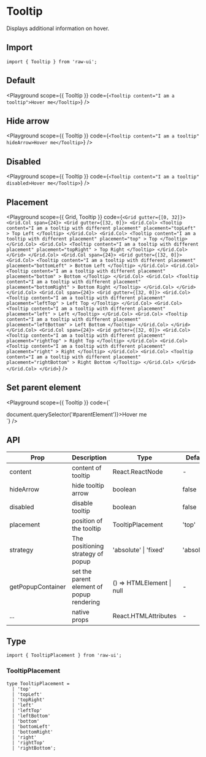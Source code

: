 
# Tooltip

Displays additional information on hover.

## Import

```tsx
import { Tooltip } from 'raw-ui';
```

## Default

<Playground
  scope={{ Tooltip }}
  code={`
<Tooltip content="I am a tooltip">Hover me</Tooltip>
`}
/>

## Hide arrow

<Playground
  scope={{ Tooltip }}
  code={`
<Tooltip content="I am a tooltip" hideArrow>Hover me</Tooltip>
`}
/>

## Disabled

<Playground
  scope={{ Tooltip }}
  code={`
<Tooltip content="I am a tooltip" disabled>Hover me</Tooltip>
`}
/>

## Placement

<Playground
  scope={{ Grid, Tooltip }}
  code={`
<Grid gutter={[0, 32]}>
  <Grid.Col span={24}>
    <Grid gutter={[32, 0]}>
      <Grid.Col>
        <Tooltip
          content="I am a tooltip with different placement"
          placement="topLeft"
        >
          Top Left
        </Tooltip>
      </Grid.Col>
      <Grid.Col>
        <Tooltip
          content="I am a tooltip with different placement"
          placement="top"
        >
          Top
        </Tooltip>
      </Grid.Col>
      <Grid.Col>
        <Tooltip
          content="I am a tooltip with different placement"
          placement="topRight"
        >
          Top Right
        </Tooltip>
      </Grid.Col>
    </Grid>
  </Grid.Col>
  <Grid.Col span={24}>
    <Grid gutter={[32, 0]}>
      <Grid.Col>
        <Tooltip
          content="I am a tooltip with different placement"
          placement="bottomLeft"
        >
          Bottom Left
        </Tooltip>
      </Grid.Col>
      <Grid.Col>
        <Tooltip
          content="I am a tooltip with different placement"
          placement="bottom"
        >
          Bottom
        </Tooltip>
      </Grid.Col>
      <Grid.Col>
        <Tooltip
          content="I am a tooltip with different placement"
          placement="bottomRight"
        >
          Bottom Right
        </Tooltip>
      </Grid.Col>
    </Grid>
  </Grid.Col>
  <Grid.Col span={24}>
    <Grid gutter={[32, 0]}>
      <Grid.Col>
        <Tooltip
          content="I am a tooltip with different placement"
          placement="leftTop"
        >
          Left Top
        </Tooltip>
      </Grid.Col>
      <Grid.Col>
        <Tooltip
          content="I am a tooltip with different placement"
          placement="left"
        >
          Left
        </Tooltip>
      </Grid.Col>
      <Grid.Col>
        <Tooltip
          content="I am a tooltip with different placement"
          placement="leftBottom"
        >
          Left Bottom
        </Tooltip>
      </Grid.Col>
    </Grid>
  </Grid.Col>
  <Grid.Col span={24}>
    <Grid gutter={[32, 0]}>
      <Grid.Col>
        <Tooltip
          content="I am a tooltip with different placement"
          placement="rightTop"
        >
          Right Top
        </Tooltip>
      </Grid.Col>
      <Grid.Col>
        <Tooltip
          content="I am a tooltip with different placement"
          placement="right"
        >
          Right
        </Tooltip>
      </Grid.Col>
      <Grid.Col>
        <Tooltip
          content="I am a tooltip with different placement"
          placement="rightBottom"
        >
          Right Bottom
        </Tooltip>
      </Grid.Col>
    </Grid>
  </Grid.Col>
</Grid>
`}
/>

## Set parent element

<Playground
  scope={{ Tooltip }}
  code={`
<div
  id="parentElement"
  style={{
    overflowY: 'auto',
    width: '400px',
    height: '200px',
  }}
>
  <div
    style={{
      display: 'flex',
      alignItems: 'center',
      justifyContent: 'center',
      height: '400px',
    }}
  >
    <Tooltip content="I am a tooltip" getPopupContainer={() => document.querySelector('#parentElement')}>Hover me</Tooltip>
  </div>
</div>
`}
/>

## API

| Prop              | Description                               | Type                                                   | Default    |
| ----------------- | ----------------------------------------- | ------------------------------------------------------ | ---------- |
| content           | content of tooltip                        | React.ReactNode                                        | -          |
| hideArrow         | hide tooltip arrow                        | boolean                                                | false      |
| disabled          | disable tooltip                           | boolean                                                | false      |
| placement         | position of the tooltip                   | TooltipPlacement                                       | 'top'      |
| strategy          | The positioning strategy of popup         | 'absolute' \| 'fixed'                                  | 'absolute' |
| getPopupContainer | set the parent element of popup rendering | () => HTMLElement \| null                              | -          |
| ...               | native props                              | React.HTMLAttributes                                   | -          |

## Type

```tsx
import { TooltipPlacement } from 'raw-ui';
```

### TooltipPlacement

```tsx
type TooltipPlacement =
  | 'top'
  | 'topLeft'
  | 'topRight'
  | 'left'
  | 'leftTop'
  | 'leftBottom'
  | 'bottom'
  | 'bottomLeft'
  | 'bottomRight'
  | 'right'
  | 'rightTop'
  | 'rightBottom';
```
